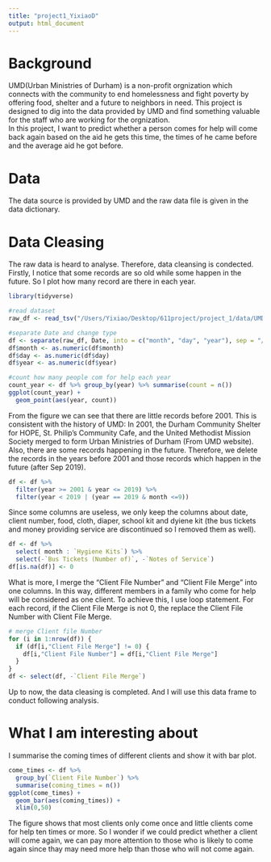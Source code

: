 ```yaml
---
title: "project1_YixiaoD"
output: html_document
---
```

# Background
UMD(Urban Ministries of Durham) is a non-profit orgnization which connects with the community to end homelessness and fight poverty by offering food, shelter and a future to neighbors in need. This project is designed to dig into the data provided by UMD and find something valuable for the staff who are working for the orgnization.  
In this project, I want to predict whether a person comes for help will come back again based on the aid he gets this time, the times of he came before and the average aid he got before. 

# Data
The data source is provided by UMD and the raw data file is given in the data dictionary.

# Data Cleasing
The raw data is heard to analyse. Therefore, data cleansing is condected.
Firstly, I notice that some records are so old while some happen in the future. So I plot how many record are there in each year.
```r
library(tidyverse)

#read dataset
raw_df <- read_tsv("/Users/Yixiao/Desktop/611project/project_1/data/UMD_Services_Provided_20190719.tsv")
```
```r
#separate Date and change type
df <- separate(raw_df, Date, into = c("month", "day", "year"), sep = "/")
df$month <- as.numeric(df$month)
df$day <- as.numeric(df$day)
df$year <- as.numeric(df$year)

#count how many people com for help each year
count_year <- df %>% group_by(year) %>% summarise(count = n())
ggplot(count_year) +
  geom_point(aes(year, count))
```

From the figure we can see that there are little records before 2001. This is consistent with the history of UMD: In 2001, the Durham Community Shelter for HOPE, St. Philip’s Community Cafe, and the United Methodist Mission Society merged to form Urban Ministries of Durham (From UMD website). Also, there are some records happening in the future.
Therefore, we delete the records in the years before 2001 and those records which happen in the future (after Sep 2019).
```r
df <- df %>%
  filter(year >= 2001 & year <= 2019) %>%
  filter(year < 2019 | (year == 2019 & month <=9))
```

Since some columns are useless, we only keep the columns about date, client number, food, cloth, diaper, school kit and dyiene kit (the bus tickets and money providing service are discontinued so I removed them as well).
```r
df <- df %>%
  select( month : `Hygiene Kits`) %>%
  select(-`Bus Tickets (Number of)`, -`Notes of Service`)
df[is.na(df)] <- 0
```

What is more, I merge the "Client File Number" and "Client File Merge" into one columns. In this way, different members in a family who come for help will be considered as one client. To achieve this, I use loop statement. For each record, if the Client File Merge is not 0, the replace the Client File Number with Client File Merge.
```r
# merge Client file Number
for (i in 1:nrow(df)) {
  if (df[i,"Client File Merge"] != 0) {
    df[i,"Client File Number"] = df[i,"Client File Merge"]
  }
}
df <- select(df, -`Client File Merge`)
```

Up to now, the data cleasing is completed. And I will use this data frame to conduct following analysis.

# What I am interesting about
I summarise the coming times of different clients and show it with bar plot.
```r
come_times <- df %>%
  group_by(`Client File Number`) %>%
  summarise(coming_times = n())
ggplot(come_times) +
  geom_bar(aes(coming_times)) + 
  xlim(0,50)
```

The figure shows that most clients only come once and little clients come for help ten times or more. So I wonder if we could predict whether a client will come again, we can pay more attention to those who is likely to come again since thay may need more help than those who will not come again.






